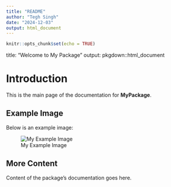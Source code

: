 ```yaml
---
title: "README"
author: "Tegh Singh"
date: "2024-12-03"
output: html_document
---
```


```r
knitr::opts_chunk$set(echo = TRUE)
```


title: "Welcome to My Package"
output: pkgdown::html_document

# Introduction

This is the main page of the documentation for **MyPackage**.

## Example Image

Below is an example image:

![My Example Image](docs/IMAGE.png)

## More Content

Content of the package's documentation goes here.